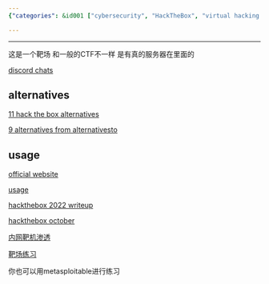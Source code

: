 ```yaml
---
{"categories": &id001 ["cybersecurity", "HackTheBox", "virtual hacking environment", "alternatives", "11topbestalternatives.com/hack-the-box/", "alternativeto.net/software/hack-the-box/", "writeups"], "category": "Cybersecurity", "date": "2022-11-29 16:12:25", "description": "HackTheBox is a cybersecurity platform that provides users with a virtual hacking environment for practice and training. Unlike traditional CTF competitions, HackTheBox features real servers to enhance the learning experience. While there are alternatives such as 11topbestalternatives.com/hack-the-box/ and alternativeto.net/software/hack-the-box/, the platform can be accessed through its official website. Additionally, numerous writeups and guides are available online to assist users in their training.", "tags": *id001, "title": "Hackthebox"}

---
```


------

这是一个靶场 和一般的CTF不一样 是有真的服务器在里面的

[discord chats](https://discord.gg/senmmDM)

## alternatives

[11 hack the box alternatives](https://www.topbestalternatives.com/hack-the-box/)

[9 alternatives from alternativesto](https://alternativeto.net/software/hack-the-box/)

## usage

[official website](https://www.hackthebox.com/?ref=parrotsec)

[usage](https://blog.csdn.net/qq_45894840/article/details/123613510)

[hackthebox 2022 writeup](https://blog.csdn.net/qq_53263789/article/details/124892879)

[hackthebox october](https://zhuanlan.zhihu.com/p/162809412?utm_id=0)

[内网靶机渗透](https://zhuanlan.zhihu.com/p/371548694?utm_id=0)

[靶场练习](https://zhuanlan.zhihu.com/p/333928748?utm_id=0)

你也可以用metasploitable进行练习


